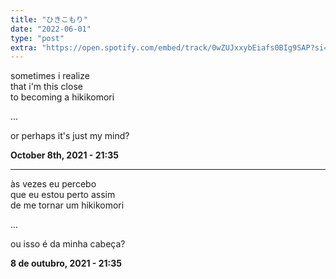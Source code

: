 ```yaml
---
title: "ひきこもり"
date: "2022-06-01"
type: "post"
extra: "https://open.spotify.com/embed/track/0wZUJxxybEiafs0BIg9SAP?si=8eb5d613c5414d88"
---
```


sometimes i realize<br/>
that i'm this close<br/>
to becoming a hikikomori

...

or perhaps it's just my mind?

**October 8th, 2021 - 21:35**

---

às vezes eu percebo<br/>
que eu estou perto assim<br/>
de me tornar um hikikomori

...

ou isso é da minha cabeça?

**8 de outubro, 2021 - 21:35**
